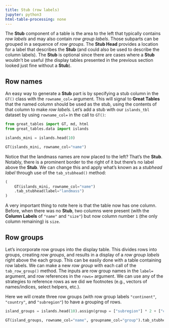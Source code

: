 ```yaml
---
title: Stub (row labels)
jupyter: python3
html-table-processing: none
---
```


The **Stub** component of a table is the area to the left that typically contains *row labels* and may also contain *row group labels*. Those subparts can be grouped in a sequence of *row groups*. The **Stub Head** provides a location for a label that describes the **Stub** (and could also be used to describe the column labels). The **Stub** is optional since there are cases where a **Stub** wouldn't be useful (the display tables presented in the previous section looked just fine without a **Stub**).

## Row names

An easy way to generate a **Stub** part is by specifying a stub column in the `GT()` class with the `rowname_col=` argument. This will signal to **Great Tables** that the named column should be used as the stub, using the contents of that column to make *row labels*. Let's add a stub with our `islands_tbl` dataset by using `rowname_col=` in the call to `GT()`:

```python
from great_tables import GT, md, html
from great_tables.data import islands

islands_mini = islands.head(10)

GT(islands_mini, rowname_col="name")
```

Notice that the landmass names are now placed to the left? That's the **Stub**. Notably, there is a prominent border to the right of it but there's no label above the **Stub**. We can change this and apply what's known as a *stubhead label* through use of the `tab_stubhead()` method:

```python
(
    GT(islands_mini, rowname_col="name")
    .tab_stubhead(label="landmass")
)
```

A very important thing to note here is that the table now has one column. Before, when there was no **Stub**, two columns were present (with the **Column Labels** of `"name"` and `"size"`) but now column number `1` (the only column remaining) is `size`.

## Row groups

Let's incorporate row groups into the display table. This divides rows into groups, creating *row groups*, and results in a display of a *row group labels* right above the each group. This can be easily done with a table containing row labels. We can make a new *row group* with each call of the `tab_row_group()` method. The inputs are row group names in the `label=` argument, and row references in the `rows=` argument. We can use any of the strategies to reference rows as we did we footnotes (e.g., vectors of names/indices, select helpers, etc.).

Here we will create three row groups (with row group labels `"continent"`, `"country"`, and `"subregion"`) to have a grouping of rows.

```python
island_groups = islands.head(10).assign(group = ["subregion"] * 2 + ["country"] * 2 + ["continent"] * 6)

GT(island_groups, rowname_col="name", groupname_col="group").tab_stubhead(label="landmass")
```
